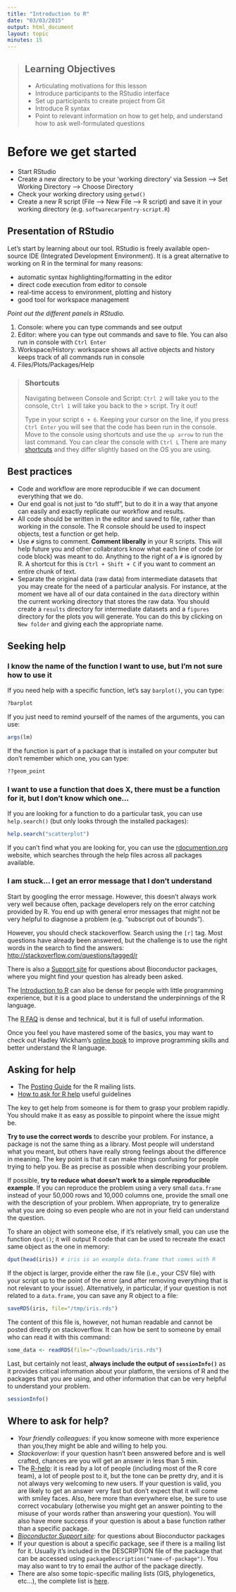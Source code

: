 ```yaml
---
title: "Introduction to R"
date: "03/03/2015"
output: html_document
layout: topic
minutes: 15
---
```


> ## Learning Objectives {.objectives}
>
> * Articulating motivations for this lesson
> * Introduce participants to the RStudio interface
> * Set up participants to create project from Git
> * Introduce R syntax
> * Point to relevant information on how to get help, and understand how to ask well-formulated questions

# Before we get started

* Start RStudio 
* Create a new directory to be your 'working directory' via Session --> Set Working Directory --> Choose Directory
* Check your working directory using `getwd()`
* Create a new R script (File --> New File --> R script) and save it in your working
  directory (e.g. `softwarecarpentry-script.R`)

## Presentation of RStudio

Let's start by learning about our tool. RStudio is freely available open-source IDE (Integrated Development Environment). It is a great alternative to working on R in the terminal for many reasons:

* automatic syntax highlighting/formatting in the editor
* direct code execution from editor to console
* real-time access to environment, plotting and history
* good tool for workspace management

_Point out the different panels in RStudio._

1. Console: where you can type commands and see output
2. Editor: where you can type out commands and save to file. You can also run in console with `Ctrl Enter`
3. Workspace/History: workspace shows all active objects and history keeps track of all commands run in console
4. Files/Plots/Packages/Help

> ### Shortcuts {.callout}
> Navigating between Console and Script: `Ctrl 2` will take you to the console, `Ctrl 1` will take you back to the > script. Try it out! 
>
> Type in your script `6 + 6`. Keeping your cursor on the line, if you press `Ctrl Enter` you will see that the  code has been run in the console. Move to the console using shortcuts and use the `up arrow` to run the last command. You can clear the console with `Ctrl L` There are many [shortcuts](https://support.rstudio.com/hc/en-us/articles/200711853-Keyboard-Shortcuts) and they differ slightly based on the OS you are using.  

## Best practices

* Code and workflow are more reproducible if we can document everything that we do.
* Our end goal is not just to "do stuff", but to do it in a way that anyone can easily and exactly replicate our workflow and results. 
* All code should be written in the editor and saved to file, rather than working in the console. The R console should be used to inspect objects, test a function or get help. 
* Use `#` signs to comment. **Comment liberally** in your R scripts. This will help future you and other collabrators know what each line of code (or code block) was meant to do. Anything to the right of a `#` is ignored by R. A shortcut for this is `Ctrl + Shift + C` if you want to comment an entire chunk of text.
* Separate the original data (raw data) from intermediate datasets that you may create for the need of a particular analysis. For instance, at the moment we have all of our data contained in the `data` directory within the current working directory that stores the raw data. You should create a `results` directory for intermediate datasets and a `figures` directory for the plots you will generate. You can do this by clicking on `New folder` and giving each the appropriate name.

## Seeking help

### I know the name of the function I want to use, but I'm not sure how to use it

If you need help with a specific function, let's say `barplot()`, you can type:

```r
?barplot
```

If you just need to remind yourself of the names of the arguments, you can use:

```r
args(lm)
```

If the function is part of a package that is installed on your computer but
don't remember which one, you can type:

```r
??geom_point
```

### I want to use a function that does X, there must be a function for it, but I don't know which one...

If you are looking for a function to do a particular task, you can use
`help.search()` (but only looks through the installed packages):

```r
help.search("scatterplot")
```

If you can't find what you are looking for, you can use the
[rdocumention.org](http://www.rdocumentation.org) website, which searches through
the help files across all packages available.

### I am stuck... I get an error message that I don't understand

Start by googling the error message. However, this doesn't always work very well
because often, package developers rely on the error catching provided by R. You
end up with general error messages that might not be very helpful to diagnose a
problem (e.g. "subscript out of bounds").

However, you should check stackoverflow. Search using the `[r]` tag. Most
questions have already been answered, but the challenge is to use the right
words in the search to find the answers:
[http://stackoverflow.com/questions/tagged/r](http://stackoverflow.com/questions/tagged/r)

There is also a [Support site](https://support.bioconductor.org/) for questions about Bioconductor packages, where you might find your question has already been asked.

The [Introduction to R](http://cran.r-project.org/doc/manuals/R-intro.pdf) can
also be dense for people with little programming experience, but it is a good
place to understand the underpinnings of the R language.

The [R FAQ](http://cran.r-project.org/doc/FAQ/R-FAQ.html) is dense and technical, but it is full of useful information.

Once you feel you have mastered some of the basics, you may want to check out Hadley Wickham's [online book](http://adv-r.had.co.nz/) to improve programming skills and better understand the R language.

## Asking for help

* The [Posting Guide](http://www.r-project.org/posting-guide.html) for the R
  mailing lists.
* [How to ask for R help](http://blog.revolutionanalytics.com/2014/01/how-to-ask-for-r-help.html)
  useful guidelines

The key to get help from someone is for them to grasp your problem rapidly. You
should make it as easy as possible to pinpoint where the issue might be.

**Try to use the correct words** to describe your problem. For instance, a package is not the same thing as a library. Most people will understand what you meant, but others have really strong feelings about the difference in meaning. The key point is that it can make things confusing for people trying to help you. Be as precise as possible when describing your problem.

If possible, **try to reduce what doesn't work to a simple reproducible example**. If you can reproduce the problem using a very small `data.frame`
instead of your 50,000 rows and 10,000 columns one, provide the small one with
the description of your problem. When appropriate, try to generalize what you
are doing so even people who are not in your field can understand the question.

To share an object with someone else, if it's relatively small, you can use the
function `dput()`; it will output R code that can be used to recreate the exact same object as the one in memory:

```r
dput(head(iris)) # iris is an example data.frame that comes with R
```

If the object is larger, provide either the raw file (i.e., your CSV file) with
your script up to the point of the error (and after removing everything that is
not relevant to your issue). Alternatively, in particular, if your question is
not related to a `data.frame`, you can save any R object to a file:

```r
saveRDS(iris, file="/tmp/iris.rds")
```

The content of this file is, however, not human readable and cannot be posted
directly on stackoverflow. It can how be sent to someone by email who can read
it with this command:

```r
some_data <- readRDS(file="~/Downloads/iris.rds")
```

Last, but certainly not least, **always include the output of `sessionInfo()`**
as it provides critical information about your platform, the versions of R and
the packages that you are using, and other information that can be very helpful
to understand your problem.

```r
sessionInfo()
```

## Where to ask for help?

* *Your friendly colleagues:* if you know someone with more experience than you,they might be able and willing to help you.
* *Stackoverlow:* if your question hasn't been answered before and is well
  crafted, chances are you will get an answer in less than 5 min.
* The [R-help](https://stat.ethz.ch/mailman/listinfo/r-help): it is read by a
  lot of people (including most of the R core team), a lot of people post to it,
  but the tone can be pretty dry, and it is not always very welcoming to new
  users. If your question is valid, you are likely to get an answer very fast
  but don't expect that it will come with smiley faces. Also, here more than
  everywhere else, be sure to use correct vocabulary (otherwise you might get an
  answer pointing to the misuse of your words rather than answering your
  question). You will also have more success if your question is about a base
  function rather than a specific package.
* *[Bioconductor Support site](https://support.bioconductor.org/):* for questions about Bioconductor packages
* If your question is about a specific package, see if there is a mailing list
  for it. Usually it's included in the DESCRIPTION file of the package that can
  be accessed using `packageDescription("name-of-package")`. You may also want
  to try to email the author of the package directly.
* There are also some topic-specific mailing lists (GIS, phylogenetics, etc...),
  the complete list is [here](http://www.r-project.org/mail.html).

